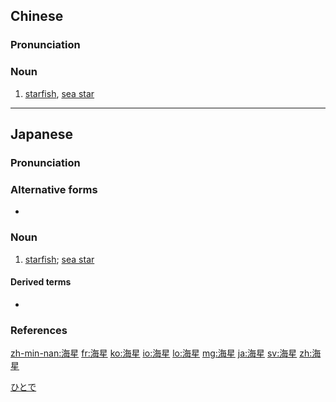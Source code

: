==Chinese==
{{zh-forms}}

===Pronunciation===
{{zh-pron
|m=hǎixīng
|c=hoi2 sing1
|mn=hái-chheⁿ/hái-chhiⁿ/hái-seng
|cat=n
}}

===Noun===
{{zh-noun}}

# [[starfish]], [[sea star]]

{{zh-cat|Echinoderms}}

----

==Japanese==
{{ja-kanjitab|yomi=irr|sort=ひとで}}

===Pronunciation===
{{ja-pron|yomi=i|dev=1|ひとで|acc=0|acc_ref=NHK,DJR}}

===Alternative forms===
* {{l/ja|人手}}

===Noun===
{{ja-noun|ひとで|ヒトデ}}

# [[starfish]]; [[sea star]]

====Derived terms====
* {{ja-r|蜘蛛海星|くもひとで|gloss=[[brittle star]]}}

===References===
<references/>

[[Category:ja:Echinoderms|ひとで]]

[[zh-min-nan:海星]]
[[fr:海星]]
[[ko:海星]]
[[io:海星]]
[[lo:海星]]
[[mg:海星]]
[[ja:海星]]
[[sv:海星]]
[[zh:海星]]